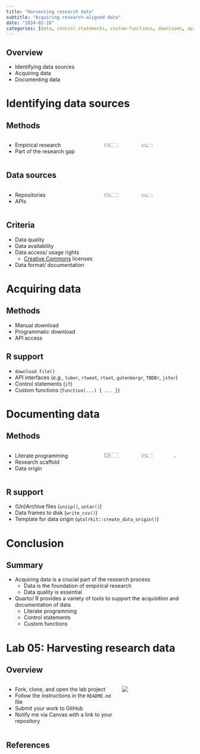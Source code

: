 ```yaml
---
title: "Harvesting research data"
subtitle: "Acquiring research-aligned data"
date: "2024-02-28"
categories: [data, control-statements, custom-functions, downloads, api]
---
```


## Overview

- Identifying data sources
- Acquiring data
- Documenting data

# Identifying data sources

## Methods

:::: {.columns}
::: {.column width="50%"}
- Empirical research
- Part of the research gap
:::

::: {.column width="50%"}
![](images/empirical-dataset-id-1.png){.absolute top=50 right=110 width="40%" .border}
![](images/empirical-dataset-id-2.png){.absolute top=200 right=0 width="35%" .border}
:::
::::

## Data sources

:::: {.columns}
::: {.column width="50%"}
- Repositories
- APIs
:::

::: {.column width="50%"}
![](images/api-talkbank.png){.absolute top=50 right=110 width="40%" .border}
![](images/repo-opus.png){.absolute top=200 right=0 width="35%" .border}
:::
::::

## Criteria

- Data quality
- Data availability
- Data access/ usage rights
  - [Creative Commons](https://creativecommons.org/share-your-work/cclicenses/) licenses
- Data format/ documentation

# Acquiring data

## Methods

- Manual download
- Programmatic download
- API access

## R support

- `download.file()`
- API interfaces (*e.g.*, `tuber`, `rtweet`, `rtoot`, `gutenbergr`, `TBDBr`, `jstor`)
- Control statements (`if`)
- Custom functions (`function(...) { ... }`)

# Documenting data

## Methods

:::: {.columns}
::: {.column width="50%"}
- Literate programming
- Research scaffold
- Data origin
:::

::: {.column width="50%"}
![](images/acquire-scaffold.png){.absolute top=50 right=160 width="40%" .border}
![](images/acquire-data-origin.png){.absolute top=200 right=50 width="35%" .border}
![](images/hex-quarto.png){.absolute top=50 right=0 width="10%"}
:::
::::

## R support

- (Un)Archive files (`unzip()`, `untar()`)
- Data frames to disk (`write_csv()`)
- Template for data origin (`qtalrkit::create_data_origin()`)

# Conclusion

## Summary

- Acquiring data is a crucial part of the research process
  - Data is the foundation of empirical research
  - Data quality is essential
- Quarto/ R provides a variety of tools to support the acquisition and documentation of data
  - Literate programming
  - Control statements
  - Custom functions

# Lab 05: Harvesting research data

## Overview

:::: {.columns}
::: {.column width="60%"}
- Fork, clone, and open the lab project
- Follow the instructions in the `README.md` file
- Submit your work to GitHub
- Notify me via Canvas with a link to your repository
:::

::: {.column width="40%"}
![](images/lab-05.png)
:::
::::

## References

<!--

Downloads

- ANC (American National Corpus)
- ENNTT (Europarl Corpus of Native, Non-native, and Translated Texts)
- SBCSAE (Santa Barbara Corpus of Spoken American English)
- SDAC (Switchboard Dialog Act Corpus, LDC open access)
- [ICE](https://www.ice-corpora.uzh.ch/en.html) (International Corpus of English, restricted access)
- BNC (British National Corpus, restricted access)
- COCA (Corpus of Contemporary American English, restricted access)

Language specific

- ACTIV-ES (Subtitle corpus for Argentine, Mexican, and Peninsular Spanish)


Domain specific

L2 learner corpora

- Langsnap (Spanish, French learner corpora)
- CEDEL2 (Corpus Escrito del Español como L2)

Translation corpora

- [OPUS](https://opus.nlpl.eu/) (Open Parallel Corpus)

R APIs for text analysis

- `tuber` (YouTube)
- `rtweet` (Twitter)
- `rtoot` (Mastodon)
- `gutenbergr` (Project Gutenberg)
- `TBDBr` (TalkBank Database)
- `jstor` (JSTOR Data for Research)
  - [JSTOR Data for Research (DfR)](https://about.jstor.org/whats-in-jstor/text-mining-support/) provides access to the data behind the research on the JSTOR digital library.

Other useful data packages

- `textdata` (Text data for text analysis)
- `fivethirtyeight` (Data from the FiveThirtyEight website)
- `lingtypology` (Linguistic typology data)

GitHub repositories

- [Kaggle](https://www.kaggle.com/datasets)
- [Tidytuesday](https://github.com/rfordatascience/tidytuesday)

-->
